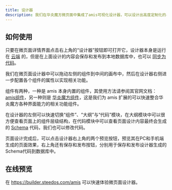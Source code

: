 ```yaml
---
title: 设计器
description: 我们在华炎魔方微页面中集成了amis可视化设计器，可以设计出高度定制化的界面效果。
---
```


## 如何使用

只要在微页面详情界面点击右上角的“设计器”按钮即可打开它，设计器本身是运行在 [云端](https://builder.steedos.com/amis) 的，但是在上面设计的内容会保存和发布到本地数据库中，也可以 [同步为代码](/docs/amis/metadata)。

我们在微页面设计器中可以拖动左侧的组件到中间的画布中，然后在设计器右侧进一步配置各个组件的属性以实现相关功能。

组件有两种，一种是 amis 本身内置的组件，其使用方法请参阅其官网文档： [amis组件](https://aisuda.bce.baidu.com/amis/zh-CN/components/index)，另一种则是 [华炎魔方组件](/docs/amis/component#华炎魔方组件)，这是我们为 amis 扩展的可以快速整合华炎魔方各种界面能力的相关功能组件。

在设计器的左侧可以快速切换“组件”、“大纲”与“代码”模块，在大纲模块中可以很方便查看页面上的组件层级结构，在代码模块中可以查看页面设计内容最终会生成的 [Schema](https://aisuda.bce.baidu.com/amis/zh-CN/docs/types/schemanode) 代码，我们也可以修改代码。

页面设计完成后，可以点击设计器右上角的两个预览按钮，预览其在PC和手机端生成的页面效果，右上角还有保存和发布按钮，分别用于保存和发布设计器生成的Schema代码到数据库中。

## 在线预览

在 https://builder.steedos.com/amis 可以快速体验微页面设计器。